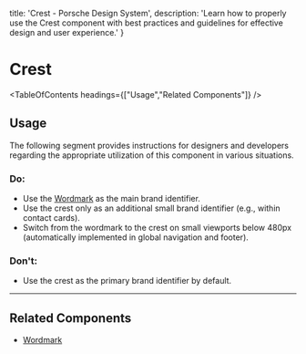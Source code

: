 
  title: 'Crest - Porsche Design System',
  description: 'Learn how to properly use the Crest component with best practices and guidelines for effective design and user experience.'
}

# Crest <ComponentStatus tagName="p-crest"></ComponentStatus>

<TableOfContents headings={["Usage","Related Components"]} />

## Usage

The following segment provides instructions for designers and developers regarding the appropriate utilization of this
component in various situations.

### Do:

- Use the [Wordmark](/components/wordmark/) as the main brand identifier.
- Use the crest only as an additional small brand identifier (e.g., within contact cards).
- Switch from the wordmark to the crest on small viewports below 480px (automatically implemented in global navigation
and footer).

### Don't:

- Use the crest as the primary brand identifier by default.

---

## Related Components

- [Wordmark](/components/wordmark/)
